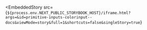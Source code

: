 
<EmbeddedStory
  src={`${process.env.NEXT_PUBLIC_STORYBOOK_HOST}/iframe.html?args=&id=primitive-inputs-colorinput--docs&viewMode=story&full=1&shortcuts=false&singleStory=true`}
></EmbeddedStory>